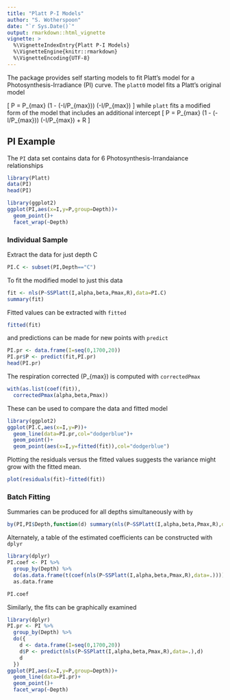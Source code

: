 ```yaml
---
title: "Platt P-I Models"
author: "S. Wotherspoon"
date: "`r Sys.Date()`"
output: rmarkdown::html_vignette
vignette: >
  %\VignetteIndexEntry{Platt P-I Models}
  %\VignetteEngine{knitr::rmarkdown}
  %\VignetteEncoding{UTF-8}
---
```



The package provides self starting models to fit Platt's model for a
Photosynthesis-Irradiance (PI) curve.  The `platt0` model fits a
Platt's original model

\[
P = P_{max} (1 - \exp(-\alpha I/P_{max})) \exp(-\beta I/P_{max})
\]
while `platt` fits a modified form of the model that includes an 
additional intercept
\[
P = P_{max} (1 - \exp(-\alpha I/P_{max})) \exp(-\beta I/P_{max}) + R
\]


## PI Example

The `PI` data set contains data for 6 Photosynthesis-Irrandaiance relationships
```r
library(Platt)
data(PI)
head(PI)
```


```r
library(ggplot2)
ggplot(PI,aes(x=I,y=P,group=Depth))+
  geom_point()+
  facet_wrap(~Depth)
```


### Individual Sample

Extract the data for just depth C
```r
PI.C <- subset(PI,Depth=="C")
```

To fit the modified model to just this data
```r
fit <- nls(P~SSPlatt(I,alpha,beta,Pmax,R),data=PI.C)
summary(fit)
```

Fitted values can be extracted with `fitted`
```r
fitted(fit)
```
and predictions can be made for new points with `predict`
```r
PI.pr <- data.frame(I=seq(0,1700,20))
PI.pr$P <- predict(fit,PI.pr)
head(PI.pr)
```

The respiration corrected \(P_{max}\) is computed with `correctedPmax`
```r
with(as.list(coef(fit)),
  correctedPmax(alpha,beta,Pmax))
```

These can be used to compare the data and fitted model
```r
library(ggplot2)
ggplot(PI.C,aes(x=I,y=P))+
  geom_line(data=PI.pr,col="dodgerblue")+
  geom_point()+
  geom_point(aes(x=I,y=fitted(fit)),col="dodgerblue")
```


Plotting the residuals versus the fitted values suggests the variance
might grow with the fitted mean. 
```r
plot(residuals(fit)~fitted(fit))
```

### Batch Fitting

Summaries can be produced for all depths simultaneously with `by`
```r
by(PI,PI$Depth,function(d) summary(nls(P~SSPlatt(I,alpha,beta,Pmax,R),data=d)))
```

Alternately, a table of the estimated coefficients can be constructed
with `dplyr` 
```r
library(dplyr)
PI.coef <- PI %>% 
  group_by(Depth) %>% 
  do(as.data.frame(t(coef(nls(P~SSPlatt(I,alpha,beta,Pmax,R),data=.))))) %>%
  as.data.frame

PI.coef
```


Similarly, the fits can be graphically examined 
```r
library(dplyr)
PI.pr <- PI %>% 
  group_by(Depth) %>% 
  do({
    d <- data.frame(I=seq(0,1700,20))
    d$P <- predict(nls(P~SSPlatt(I,alpha,beta,Pmax,R),data=.),d)
    d
  })
ggplot(PI,aes(x=I,y=P,group=Depth))+
  geom_line(data=PI.pr)+
  geom_point()+
  facet_wrap(~Depth)
```


